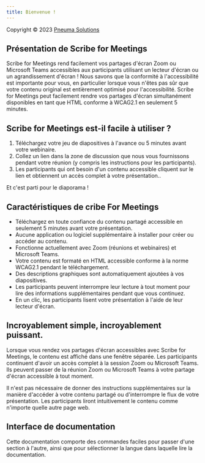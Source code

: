 ```yaml
---
title: Bienvenue !
---
```


Copyright © 2023 [Pneuma Solutions](https://www.pneumasolutions.com)  
## Présentation de Scribe for Meetings

Scribe for Meetings rend facilement vos partages d'écran Zoom ou Microsoft Teams accessibles aux participants utilisant un lecteur d'écran ou un agrandissement d'écran ! Nous savons que la conformité à l'accessibilité est importante pour vous, en particulier lorsque vous n'êtes pas sûr que votre contenu original est entièrement optimisé pour l'accessibilité. Scribe for Meetings peut facilement rendre vos partages d'écran simultanément disponibles en tant que HTML conforme à WCAG2.1 en seulement 5 minutes.

## Scribe for Meetings est-il facile à utiliser ?

1. Téléchargez votre jeu de diapositives à l'avance ou 5 minutes avant votre webinaire.
1. Collez un lien dans la zone de discussion que nous vous fournissons pendant votre réunion (y compris les instructions pour les participants).
1. Les participants qui ont besoin d'un contenu accessible cliquent sur le lien et obtiennent un accès complet à votre présentation..

Et c'est parti pour le diaporama !

## Caractéristiques de cribe For Meetings

* Téléchargez en toute confiance du contenu partagé accessible en seulement 5 minutes avant votre présentation.
* Aucune application ou logiciel supplémentaire à installer pour créer ou accéder au contenu.
* Fonctionne actuellement avec Zoom (réunions et webinaires) et Microsoft Teams.
* Votre contenu est formaté en HTML accessible conforme à la norme WCAG2.1 pendant le téléchargement.
* Des descriptions graphiques sont automatiquement ajoutées à vos diapositives.
* Les participants peuvent interrompre leur lecture à tout moment pour lire des informations supplémentaires pendant que vous continuez.
* En un clic, les participants lisent votre présentation à l'aide de leur lecteur d'écran.

## Incroyablement simple, incroyablement puissant.

Lorsque vous rendez vos partages d'écran accessibles avec Scribe for Meetings, le contenu est affiché dans une fenêtre séparée. Les participants continuent d'avoir un accès complet à la session Zoom ou Microsoft Teams.
Ils peuvent passer de la réunion Zoom ou Microsoft Teams à votre partage d'écran accessible à tout moment.

Il n'est pas nécessaire de donner des instructions supplémentaires sur la manière d'accéder à votre contenu partagé ou d'interrompre le flux de votre présentation. Les participants liront intuitivement le contenu comme n'importe quelle autre page web.

## Interface de documentation

Cette documentation comporte des commandes faciles pour passer d'une section à l'autre, ainsi que pour sélectionner la langue dans laquelle lire la documentation.